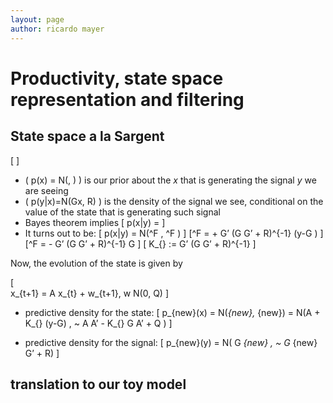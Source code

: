 ```yaml
---
layout: page
author: ricardo mayer
---
```


<script type="text/x-mathjax-config"> MathJax.Hub.Config({ TeX: { equationNumbers: {autoNumber: "AMS"} } });       
</script>

<script type="text/javascript" src="http://cdn.mathjax.org/mathjax/latest/MathJax.js?config=TeX-AMS_HTML-full.js"></script>



# Productivity, state space representation and filtering #

## State space a la Sargent ##

\[
\begin{equation}
y = G x + v, \quad \text{ where } \quad v \sim N(0,R)
\end{equation}
\]

+ \( p(x) = N(\hat{x}, \Sigma) \) is our prior about the $x$ that is generating the signal $y$ we are seeing
+ \( p(y|x)=N(Gx, R)  \) is the density of the signal we see, conditional on the value of the state that is generating such signal
+ Bayes theorem implies 
\[ p(x|y) = \frac{p(y|x) p(x)}{p(y)}  \]
+ It turns out to be:
\[ p(x|y) = N(\hat{x}^F , \Sigma^F )  \]
\[\hat{x}^F = \hat{x} + \Sigma G' (G \Sigma G' + R)^{-1} (y-G \hat{x})  \]
\[\Sigma^F = \Sigma -   \Sigma G' (G \Sigma G' + R)^{-1}  G \Sigma \]
\[ K_{\Sigma} :=  \Sigma G' (G \Sigma G' + R)^{-1}   \]

Now, the evolution of the state is given by

\[  
  x_{t+1} = A x_{t} + w_{t+1}, \quad w \sim N(0, Q) 
\]

+ predictive density for the state: 
\[ p_{new}(x)  = N(\hat{x}_{new}, \Sigma_{new}) = N(A \hat{x} + K_{\Sigma} (y-G\hat{x}) ,
~ A \Sigma A' - K_{\Sigma} G \Sigma A' + Q )  \]

+ predictive density for the signal: 
\[ p_{new}(y)  = N( G \hat{x}_{new} , ~ G \Sigma_{new} G' + R)  \]


## translation to our toy model ## 


